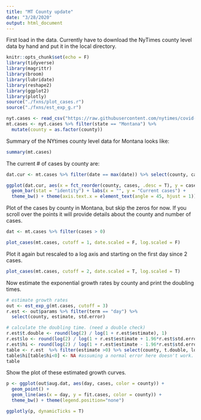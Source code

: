 ```yaml
---
title: "MT County update"
date: "3/28/2020"
output: html_document
---
```


First load in the data.  Currently have to download the NyTimes county level data by hand and put it in the local directory. 

```r
knitr::opts_chunk$set(echo = F)
library(tidyverse)
library(magrittr)
library(broom)
library(lubridate)
library(reshape2)
library(ggplot2)
library(plotly)
source("./fxns/plot_cases.r")
source("./fxns/est_exp_g.r")

nyt.cases <- read_csv("https://raw.githubusercontent.com/nytimes/covid-19-data/master/us-counties.csv")
mt.cases <- nyt.cases %>% filter(state == "Montana") %>% 
  mutate(county = as.factor(county))
```

Summary of the NYtimes county level data for Montana looks like: 
```r
summary(mt.cases)
```

The current # of cases by county are: 

```r
dat.cur <- mt.cases %>% filter(date == max(date)) %>% select(county, cases, deaths)

ggplot(dat.cur, aes(x = fct_reorder(county, cases, .desc = T), y = cases)) + 
  geom_bar(stat = "identity") + labs(x = "", y = "Current cases") +
  theme_bw() + theme(axis.text.x = element_text(angle = 45, hjust = 1)) 

```

Plot of the cases by county in Montana, but skip the zeros for now. If you scroll over the points it will provide details about the county and number of cases. 

```r
dat <- mt.cases %>% filter(cases > 0)

plot_cases(mt.cases, cutoff = 1, date.scaled = F, log.scaled = F)
```

Plot it again but rescaled to a log axis and starting on the first day since 2 cases.

```r
plot_cases(mt.cases, cutoff = 2, date.scaled = T, log.scaled = T)

```

Now estimate the exponential growth rates by county and print the doubling times.

```r
# estimate growth rates
out <- est_exp_g(mt.cases, cutoff = 3)
r.est <- out$params %>% filter(term == "day") %>% 
  select(county, estimate, std.error)

# calculate the doubling time. (need a double check)  
r.est$t.double <- round(log(2) / log(1 + r.est$estimate), 1)
r.est$lo <- round(log(2) / log(1 + r.est$estimate + 1.96*r.est$std.error),1)
r.est$hi <- round(log(2) / log(1 + r.est$estimate - 1.96*r.est$std.error),1)
table <- r.est  %>% filter(estimate >0) %>% select(county, t.double, lo, hi)
table$hi[table$hi<0] <- NA #assuming a normal error here doesn't work. 
table
```

Show the plot of these estimated growth curves. 

```r
p <- ggplot(out$aug.dat, aes(day, cases, color = county)) + 
  geom_point() + 
  geom_line(aes(x = day, y = fit.cases, color = county)) + 
  theme_bw() + theme(legend.position="none")  

ggplotly(p, dynamicTicks = T) 
```

